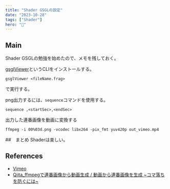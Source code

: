 ```yaml
---
title: "Shader GSGLの設定"
date: "2023-10-28"
tags: ["Shader"]
hero: "🌌"
---
```


##  Main
Shader GSGLの勉強を始めたので、メモを残しておく。

[gsglViewer](https://github.com/patriciogonzalezvivo/glslViewer)というCLIをインストールする。

```shell
gsglViewer <fileName.frag>
```
で実行する。

png出力するには、`sequence`コマンドを使用する。

```shell 
sequence ,<startSec>,<endSec>
```

出力した連番画像を動画に変換する

```shell 
ffmpeg -i 00%03d.png -vcodec libx264 -pix_fmt yuv420p out_vimeo.mp4
```

##　まとめ
Shaderは楽しい。

## References
- [Vimeo](https://vimeo.com/298123159)
- [Qiita_ffmpegで連番画像から動画生成 / 動画から連番画像を生成 ~コマ落ちを防ぐには~](https://qiita.com/livlea/items/a94df4667c0eb37d859f)